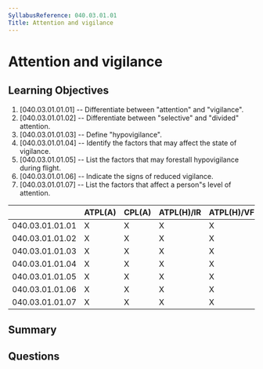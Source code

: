 ```yaml
---
SyllabusReference: 040.03.01.01
Title: Attention and vigilance
---
```


# Attention and vigilance

## Learning Objectives

1. [040.03.01.01.01] -- Differentiate between "attention" and "vigilance".
2. [040.03.01.01.02] -- Differentiate between "selective" and "divided"
   attention.
3. [040.03.01.01.03] -- Define "hypovigilance".
4. [040.03.01.01.04] -- Identify the factors that may affect the state of
   vigilance.
5. [040.03.01.01.05] -- List the factors that may forestall hypovigilance during
   flight.
6. [040.03.01.01.06] -- Indicate the signs of reduced vigilance.
7. [040.03.01.01.07] -- List the factors that affect a person"s level of
   attention.

|                 | ATPL(A) | CPL(A) | ATPL(H)/IR | ATPL(H)/VFR | CPL(H) | IR  | CBIR(A) |
| --------------- | ------- | ------ | ---------- | ----------- | ------ | --- | ------- |
| 040.03.01.01.01 | X       | X      | X          | X           | X      | X   |         |
| 040.03.01.01.02 | X       | X      | X          | X           | X      | X   |         |
| 040.03.01.01.03 | X       | X      | X          | X           | X      | X   |         |
| 040.03.01.01.04 | X       | X      | X          | X           | X      | X   |         |
| 040.03.01.01.05 | X       | X      | X          | X           | X      | X   |         |
| 040.03.01.01.06 | X       | X      | X          | X           | X      | X   |         |
| 040.03.01.01.07 | X       | X      | X          | X           | X      | X   |         |

## Summary

## Questions
